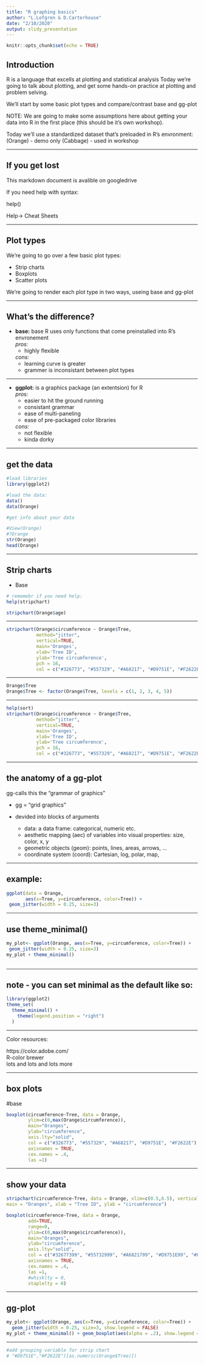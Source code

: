 ```yaml
---
title: "R graphing basics"
author: "L.Lofgren & D.Carterhouse"
date: "2/10/2020"
output: slidy_presentation
---
```


```r
knitr::opts_chunk$set(echo = TRUE)
```

## Introduction 
  R is a language that excells at plotting and statistical analysis 
  Today we're going to talk about plotting, and get some hands-on practice at plotting and problem selving. 
  
  We'll start by some basic plot types and compare/contrast base and gg-plot
  
  NOTE: We are going to make some assumptions here about getting your data into R in the first place (this should be it's own  workshop). 
  
  Today we'll use a standardized dataset that's preloaded in R's envronment:
  (Orange) - demo only
  (Cabbage) - used in workshop 

---

## If you get lost 


This markdown document is avalible on googledrive 

If you need help with syntax:

help(<plot-type>)

Help-> Cheat Sheets

---

## Plot types

We're going to go over a few basic plot types:

- Strip charts 
- Boxplots
- Scatter plots

We're going to render each plot type in two ways, useing base and gg-plot

---

## What's the difference? 
 - **base:** base R uses only functions that come preinstalled into R's envronement  
    *pros:* 
    + highly flexible    
    
    *cons:* 
    + learning curve is greater     
    + grammer is inconsistant between plot types  
    
 ---

 - **ggplot:** is a graphics package (an extentsion) for R   
    *pros:*  
    + easier to hit the ground running   
    + consistant grammar   
    + ease of multi-paneling  
    + ease of pre-packaged color libraries   
    
    *cons:* 
     + not flexible   
     + kinda dorky
        
---


## get the data
```r

#load libraries
library(ggplot2)

#load the data: 
data()
data(Orange)

#get info about your data

#View(Orange)
#?Orange
str(Orange)
head(Orange)
```

---

## Strip charts
- Base
```r
# rememebr if you need help:
help(stripchart)

stripchart(Orange$age)

```

---

```r

stripchart(Orange$circumference ~ Orange$Tree,
           method="jitter", 
           vertical=TRUE,
           main='Oranges',
           xlab='Tree ID',
           ylab='Tree circumference',
           pch = 16, 
           col = c("#326773", "#557329", "#A68217", "#D9751E", "#F2622E"))

```

--- 

```r

Orange$Tree
Orange$Tree <- factor(Orange$Tree, levels = c(1, 2, 3, 4, 5))
```

---

```r

help(sort)
stripchart(Orange$circumference ~ Orange$Tree,
           method="jitter", 
           vertical=TRUE,
           main='Oranges',
           xlab='Tree ID',
           ylab='Tree circumference',
           pch = 16, 
           col = c("#326773", "#557329", "#A68217", "#D9751E", "#F2622E"))
```

---

## the anatomy of a gg-plot  
gg-calls this the "grammar of graphics"

- gg = "grid graphics"

- devided into blocks of arguments 
  *  data: a data frame: categorical, numeric etc.
  *  aesthetic mapping (aec) of variables into visual properties: size, color, x, y
  *  geometric objects (geom): points, lines, areas, arrows, …
  *  coordinate system (coord): Cartesian, log, polar, map, 
  
--- 

## example:

```r
ggplot(data = Orange, 
       aes(x=Tree, y=circumference, color=Tree)) +
 geom_jitter(width = 0.25, size=3) 

```

---

## use theme_minimal()

```r
my_plot<- ggplot(Orange, aes(x=Tree, y=circumference, color=Tree)) +
 geom_jitter(width = 0.25, size=3) 
my_plot + theme_minimal()
 
```

---

## note - you can set minimal as the default like so:

```r
library(ggplot2)
theme_set(
  theme_minimal() +
    theme(legend.position = "right")
  )
```

---

Color resources:

https://color.adobe.com/  
R-color brewer  
lots and lots and lots more  

---

## box plots

#base
```r
boxplot(circumference~Tree, data = Orange,
        ylim=c(0,max(Orange$circumference)),
        main="Oranges",
        ylab="circumference",
        axis.lty="solid", 
        col = c("#326773", "#557329", "#A68217", "#D9751E", "#F2622E"),
        axisnames = TRUE, 
        cex.names = .4, 
        las =1)

```

---

## show your data
```r
stripchart(circumference~Tree, data = Orange, xlim=c(0.5,6.5), vertical=TRUE, method="stack", offset=0.8, pch=19,
main = "Oranges", xlab = "Tree ID", ylab = "circumference")

boxplot(circumference~Tree, data = Orange,
        add=TRUE,
        range=0,
        ylim=c(0,max(Orange$circumference)),
        main="Oranges",
        ylab="circumference",
        axis.lty="solid", 
        col = c("#32677399", "#55732999", "#A6821799", "#D9751E99", "#F2622E99"),
        axisnames = TRUE, 
        cex.names = .4, 
        las =1, 
        #whisklty = 0, 
        staplelty = 0)

```

--- 

## gg-plot
```r
my_plot<- ggplot(Orange, aes(x=Tree, y=circumference, color=Tree)) +
  geom_jitter(width = 0.25, size=3, show.legend = FALSE)
my_plot + theme_minimal() + geom_boxplot(aes(alpha = .2), show.legend = FALSE) 
```

---

```r
#add grouping variable for strip chart
# "#D9751E","#F2622E")[as.numeric(Orange$Tree)])
```

